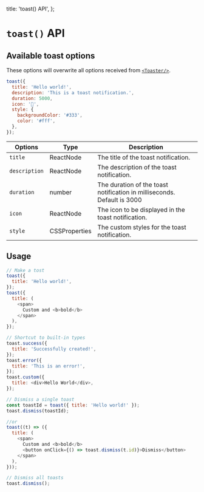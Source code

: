 
  title: 'toast() API',
};

# `toast()` API

## Available toast options

These options will overwrite all options received from [`<Toaster/>`](/docs/toaster).

```js
toast({
  title: 'Hello world!',
  description: 'This is a toast notification.',
  duration: 5000,
  icon: '👋',
  style: {
    backgroundColor: '#333',
    color: '#fff',
  },
});
```

| Options       | Type          | Description                                                             |
| ------------- | ------------- | ----------------------------------------------------------------------- |
| `title`       | ReactNode     | The title of the toast notification.                                    |
| `description` | ReactNode     | The description of the toast notification.                              |
| `duration`    | number        | The duration of the toast notification in milliseconds. Default is 3000 |
| `icon`        | ReactNode     | The icon to be displayed in the toast notification.                     |
| `style`       | CSSProperties | The custom styles for the toast notification.                           |

## Usage

```js
// Make a tost
toast({
  title: 'Hello world!',
});
toast({
  title: (
    <span>
      Custom and <b>bold</b>
    </span>
  ),
});

// Shortcut to built-in types
toast.success({
  title: 'Successfully created!',
});
toast.error({
  title: 'This is an error!',
});
toast.custom({
  title: <div>Hello World</div>,
});

// Dismiss a single toast
const toastId = toast({ title: 'Hello world!' });
toast.dismiss(toastId);

//or
toast((t) => ({
  title: (
    <span>
      Custom and <b>bold</b>
      <button onClick={() => toast.dismiss(t.id)}>Dismiss</button>
    </span>
  ),
}));

// Dismiss all toasts
toast.dismiss();
```

